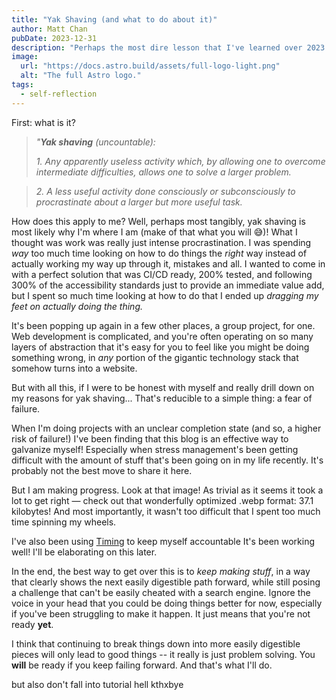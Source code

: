 ```yaml
---
title: "Yak Shaving (and what to do about it)"
author: Matt Chan
pubDate: 2023-12-31
description: "Perhaps the most dire lesson that I've learned over 2023."
image:
  url: "https://docs.astro.build/assets/full-logo-light.png"
  alt: "The full Astro logo."
tags:
  - self-reflection
---
```



First: what is it?

> _"**Yak shaving** (uncountable):_
>
> _1. Any apparently useless activity which, by allowing one to overcome intermediate difficulties, allows one to solve a larger problem._

> _2. A less useful activity done consciously or subconsciously to procrastinate about a larger but more useful task._

<BlogImage
  src={yak_shaving}
  alt="&quot;...but yet a chain of twelve causal relations links what you're doing to the original meta task.&quot;
   (taken from wiktionary. art by david revoy. don't kill me)"
/>

How does this apply to me? Well, perhaps most tangibly, yak shaving is most likely why I'm where I am (make of that what
you will 😅)! What I thought was work was really just intense procrastination. I was spending _way_ too much time
looking on how to do things the _right_ way instead of actually working my way up through it, mistakes and all. I wanted
to come in with a perfect solution that was CI/CD ready, 200% tested, and following 300% of the accessibility standards
just to provide an immediate value add, but I spent so much time looking at how to do that I ended up _dragging my feet
on actually doing the thing._

It's been popping up again in a few other places, a group project, for one. Web development is complicated, and you're
often operating on so many layers of abstraction that it's easy for you to feel like you might be doing something wrong,
in _any_ portion of the gigantic technology stack that somehow turns into a website.

But with all this, if I were to be honest with myself and really drill down on my reasons for yak shaving... That's
reducible to a simple thing: a fear of failure.

When I'm doing projects with an unclear completion state (and so, a higher risk of failure!) I've been finding that
this blog is an effective way to galvanize myself! Especially when stress management's been getting difficult with the
amount of stuff that's been going on in my life recently. It's probably not the best move to share it here.

But I am making progress. Look at that image! As trivial as it seems it took a lot to get right — check out that
wonderfully optimized .webp format: 37.1 kilobytes! And most importantly, it wasn't too difficult that I spent too much
time spinning my wheels.

I've also been using [Timing](https://timing.app) to keep myself accountable It's been working
well! I'll be elaborating on this later.

<BlogImage
  src={timing_app_upscale}
  alt="Screenshot of Timing menubar widget: it says that I've been at the computer for 6 hours, and I've been
  &quot;productive&quot; for ~74% of that time!"
/>

In the end, the best way to get over this is to _keep making stuff_, in a way that clearly shows the next easily
digestible path forward, while still posing a challenge that can't be easily cheated with a search engine. Ignore the
voice in your head that you could be doing things better for now, especially if you've been struggling to make it happen.
It just means that you're not ready **yet**.

I think that continuing to break things down into more easily digestible pieces will only lead to good things -- it
really is just problem solving. You **will** be ready if you keep failing forward. And that's what I'll do.

but also don't fall into tutorial hell kthxbye
